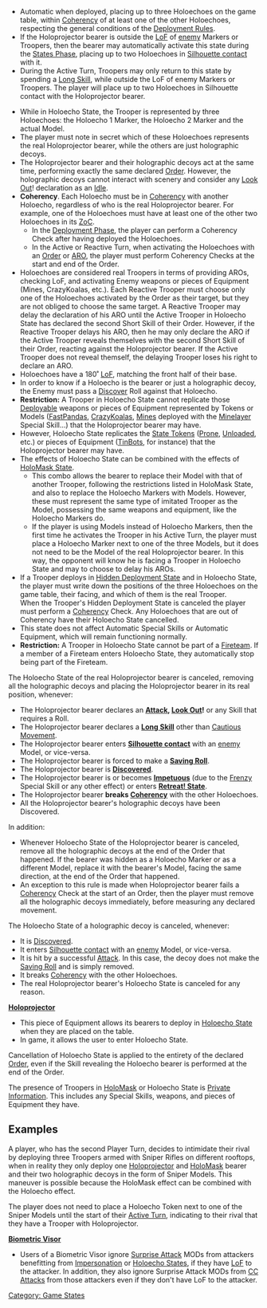 {{n5-section-game-states}}


{{image | name=holoecho1-550.jpg | style=128inline }}{{image | name=holoecho2_550.jpg | style= 128inline }}

{{css_skillbox |black| HOLOECHO STATE  }}
{{activation}}
* Automatic when deployed, placing up to three Holoechoes on the game table, within [[Coherency]] of at least one of the other Holoechoes, respecting the general conditions of the [[Deployment Rules]].
* If the Holoprojector bearer is outside the [[LoF]] of [[enemy]] Markers or Troopers, then the bearer may automatically activate this state during the [[States Phase]], placing up to two Holoechoes in [[Silhouette contact]] with it.
* During the Active Turn, Troopers may only return to this state by spending a [[Long Skill]], while outside the LoF of enemy Markers or Troopers. The player will place up to two Holoechoes in Silhouette contact with the Holoprojector bearer.

{{effects}}
* While in Holoecho State, the Trooper is represented by three Holoechoes: the Holoecho 1 Marker, the Holoecho 2 Marker and the actual Model.
* The player must note in secret which of these Holoechoes represents the real Holoprojector bearer, while the others are just holographic decoys.
* The Holoprojector bearer and their holographic decoys act at the same time, performing exactly the same declared [[Trooper Activation | Order]]. However, the holographic decoys cannot interact with scenery and consider any [[Look Out]]! declaration as an [[Idle]].
* '''Coherency'''. Each Holoecho must be in [[Coherency]] with another Holoecho, regardless of who is the real Holoprojector bearer. For example, one of the Holoechoes must have at least one of the other two Holoechoes in its [[ZoC]].
** In the [[Deployment Phase]], the player can perform a Coherency Check after having deployed the Holoechoes.
** In the Active or Reactive Turn, when activating the Holoechoes with an [[Trooper Activation | Order]] or [[ARO]], the player must perform Coherency Checks at the start and end of the Order.
* Holoechoes are considered real Troopers in terms of providing AROs, checking LoF, and activating Enemy weapons or pieces of Equipment (Mines, CrazyKoalas, etc.). Each Reactive Trooper must choose only one of the Holoechoes activated by the Order as their target, but they are not obliged to choose the same target. A Reactive Trooper may delay the declaration of his ARO until the Active Trooper in Holoecho State has declared the second Short Skill of their Order. However, if the Reactive Trooper delays his ARO, then he may only declare the ARO if the Active Trooper reveals themselves with the second Short Skill of their Order, reacting against the Holoprojector bearer. If the Active Trooper does not reveal themself, the delaying Trooper loses his right to declare an ARO.
* Holoechoes have a 180˚ [[LoF]], matching the front half of their base.
* In order to know if a Holoecho is the bearer or just a holographic decoy, the Enemy must pass a [[Discover]] Roll against that Holoecho.
* '''Restriction:''' A Trooper in Holoecho State cannot replicate those [[Deployable]] weapons or pieces of Equipment represented by Tokens or Models ([[FastPanda]]s, [[CrazyKoala]]s, [[Mines]] deployed with the [[Minelayer]] Special Skill...) that the Holoprojector bearer may have.
* However, Holoecho State replicates the [[State Token]]s ([[Prone]], [[Unloaded]], etc.) or pieces of Equipment ([[TinBot]]s, for instance) that the Holoprojector bearer may have.
* The effects of Holoecho State can be combined with the effects of [[HoloMask State]]. 
** This combo allows the bearer to replace their Model with that of another Trooper, following the restrictions listed in HoloMask State, and also to replace the Holoecho Markers with Models. However, these must represent the same type of imitated Trooper as the Model, possessing the same weapons and equipment, like the Holoecho Markers do.
** If the player is using Models instead of Holoecho Markers, then the first time he activates the Trooper in his Active Turn, the player must place a Holoecho Marker next to one of the three Models, but it does not need to be the Model of the real Holoprojector bearer. In this way, the opponent will know he is facing a Trooper in Holoecho State and may to choose to delay his AROs.
* If a Trooper deploys in [[Hidden Deployment State]] and in Holoecho State, the player must write down the positions of the three Holoechoes on the game table, their facing, and which of them is the real Trooper. <br> When the Trooper's Hidden Deployment State is canceled the player must perform a [[Coherency]] Check. Any Holoechoes that are out of Coherency have their Holoecho State cancelled.
* This state does not affect Automatic Special Skills or Automatic Equipment, which will remain functioning normally.
* '''Restriction:''' A Trooper in Holoecho State cannot be part of a [[Fireteam]]. If a member of a Fireteam enters Holoecho State, they automatically stop being part of the Fireteam.

{{cancellation}}
The Holoecho State of the real Holoprojector bearer is canceled, removing all the holographic decoys and placing the Holoprojector bearer in its real position, whenever:
* The Holoprojector bearer declares an '''[[Attack]], [[Look Out]]!''' or any Skill that requires a Roll.
* The Holoprojector bearer declares a '''[[Long Skill]]''' other than [[Cautious Movement]].
* The Holoprojector bearer enters '''[[Silhouette contact]]''' with an [[enemy]] Model, or vice-versa.
* The Holoprojector bearer is forced to make a '''[[Saving Roll]]'''.
* The Holoprojector bearer is '''[[Discover]]ed'''.
* The Holoprojector bearer is or becomes '''[[Impetuous]]''' (due to the [[Frenzy]] Special Skill or any other effect) or enters '''[[Retreat State | Retreat! State]]'''.
* The Holoprojector bearer '''breaks [[Coherency]]''' with the other Holoechoes. 
* All the Holoprojector bearer's holographic decoys have been Discovered.

In addition:
* Whenever Holoecho State of the Holoprojector bearer is canceled, remove all the holographic decoys at the end of the Order that happened. If the bearer was hidden as a Holoecho Marker or as a different Model, replace it with the bearer's Model, facing the same direction, at the end of the Order that happened.
*  An exception to this rule is made when Holoprojector bearer fails a [[Coherency]] Check at the start of an Order, then the player must remove all the holographic decoys immediately, before measuring any declared movement.

The Holoecho State of a holographic decoy is canceled, whenever:
* It is [[Discover]]ed.
* It enters [[Silhouette contact]] with an [[enemy]] Model, or vice-versa.
* It is hit by a successful [[Attack]]. In this case, the decoy does not make the [[Saving Roll]] and is simply removed.
* It breaks [[Coherency]] with the other Holoechoes.
* The real Holoprojector bearer's Holoecho State is canceled for any reason.
{{css_skillbox-end}}


{{see-also}}
'''[[Holoprojector]]'''
* This piece of Equipment allows its bearers to deploy in [[Holoecho State]] when they are placed on the table.
* In game, it allows the user to enter Holoecho State.
{{see-also-end}}


{{important}}
Cancellation of Holoecho State is applied to the entirety of the declared [[Order Expenditure Sequence | Order]], even if the Skill revealing the Holoecho bearer is performed at the end of the Order.
{{important-end}}


{{important}}
The presence of Troopers in [[HoloMask State | HoloMask]] or Holoecho State is [[Private Information]]. This includes any Special Skills, weapons, and pieces of Equipment they have.
{{important-end}}


== Examples ==

{{greybox-start | Example of Holoecho State and Models }}
A player, who has the second Player Turn, decides to intimidate their rival by deploying three Troopers armed with Sniper Rifles on different rooftops, when in reality they only deploy one [[Holoprojector]] and [[HoloMask]] bearer and their two holographic decoys in the form of Sniper Models. This maneuver is possible because the HoloMask effect can be combined with the Holoecho effect. 

The player does not need to place a Holoecho Token next to one of the Sniper Models until the start of their [[Active Turn]], indicating to their rival that they have a Trooper with Holoprojector.
{{greybox-end}}


{{see-also}}
'''[[Biometric Visor]]'''
* Users of a Biometric Visor ignore [[Surprise Attack]] MODs from attackers benefitting from [[Impersonation State | Impersonation]] or [[Holoecho State]]s, if they have [[LoF]] to the attacker. In addition, they also ignore Surprise Attack MODs from [[CC Attack]]s from those attackers even if they don't have LoF to the attacker.
{{see-also-end}}



{{n5-section-game-states}}



[[Category: Game States ]]
